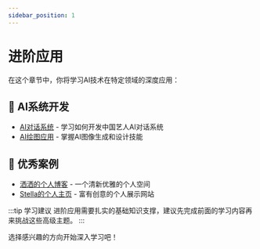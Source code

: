 ```yaml
---
sidebar_position: 1
---
```


# 进阶应用

在这个章节中，你将学习AI技术在特定领域的深度应用：

## 🤖 AI系统开发

- [AI对话系统](./ai-systems/ai-chat.mdx) - 学习如何开发中国艺人AI对话系统
- [AI绘图应用](./ai-systems/ai-drawing.mdx) - 掌握AI图像生成和设计技能

## 🌟 优秀案例

- [洒洒的个人博客](./cases/sasa-project.mdx) - 一个清新优雅的个人空间
- [Stella的个人主页](./cases/stella-project.mdx) - 富有创意的个人展示网站

:::tip 学习建议
进阶应用需要扎实的基础知识支撑，建议先完成前面的学习内容再来挑战这些高级主题。
:::

选择感兴趣的方向开始深入学习吧！ 